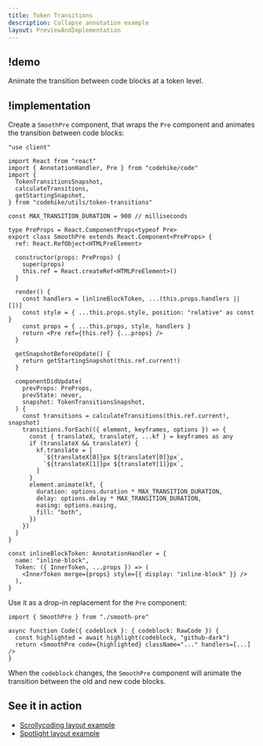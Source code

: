 ```yaml
---
title: Token Transitions
description: Collapse annotation example
layout: PreviewAndImplementation
---
```


## !demo

Animate the transition between code blocks at a token level.

<Demo name="token-transitions" />

## !implementation

Create a `SmoothPre` component, that wraps the `Pre` component and animates the transition between code blocks:

```tsx smooth-pre.tsx -c
"use client"

import React from "react"
import { AnnotationHandler, Pre } from "codehike/code"
import {
  TokenTransitionsSnapshot,
  calculateTransitions,
  getStartingSnapshot,
} from "codehike/utils/token-transitions"

const MAX_TRANSITION_DURATION = 900 // milliseconds

type PreProps = React.ComponentProps<typeof Pre>
export class SmoothPre extends React.Component<PreProps> {
  ref: React.RefObject<HTMLPreElement>

  constructor(props: PreProps) {
    super(props)
    this.ref = React.createRef<HTMLPreElement>()
  }

  render() {
    const handlers = [inlineBlockToken, ...(this.props.handlers || [])]
    const style = { ...this.props.style, position: "relative" as const }
    const props = { ...this.props, style, handlers }
    return <Pre ref={this.ref} {...props} />
  }

  getSnapshotBeforeUpdate() {
    return getStartingSnapshot(this.ref.current!)
  }

  componentDidUpdate(
    prevProps: PreProps,
    prevState: never,
    snapshot: TokenTransitionsSnapshot,
  ) {
    const transitions = calculateTransitions(this.ref.current!, snapshot)
    transitions.forEach(({ element, keyframes, options }) => {
      const { translateX, translateY, ...kf } = keyframes as any
      if (translateX && translateY) {
        kf.translate = [
          `${translateX[0]}px ${translateY[0]}px`,
          `${translateX[1]}px ${translateY[1]}px`,
        ]
      }
      element.animate(kf, {
        duration: options.duration * MAX_TRANSITION_DURATION,
        delay: options.delay * MAX_TRANSITION_DURATION,
        easing: options.easing,
        fill: "both",
      })
    })
  }
}

const inlineBlockToken: AnnotationHandler = {
  name: "inline-block",
  Token: ({ InnerToken, ...props }) => (
    <InnerToken merge={props} style={{ display: "inline-block" }} />
  ),
}
```

Use it as a drop-in replacement for the `Pre` component:

```tsx page.tsx -c
import { SmoothPre } from "./smooth-pre"

async function Code({ codeblock }: { codeblock: RawCode }) {
  const highlighted = await highlight(codeblock, "github-dark")
  return <SmoothPre code={highlighted} className="..." handlers=[...] />
}
```

When the `codeblock` changes, the `SmoothPre` component will animate the transition between the old and new code blocks.

## See it in action

- [Scrollycoding layout example](/docs/layouts/scrollycoding)
- [Spotlight layout example](/docs/layouts/spotlight)
